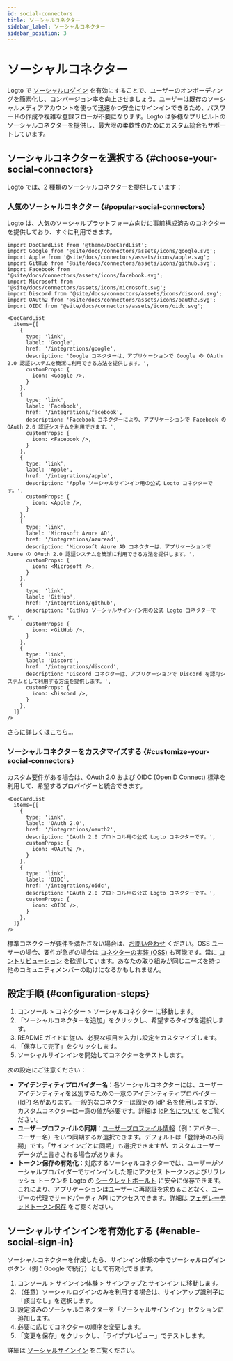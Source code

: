 ```yaml
---
id: social-connectors
title: ソーシャルコネクター
sidebar_label: ソーシャルコネクター
sidebar_position: 3
---
```


# ソーシャルコネクター

Logto で [ソーシャルログイン](/end-user-flows/sign-up-and-sign-in/social-sign-in) を有効にすることで、ユーザーのオンボーディングを簡素化し、コンバージョン率を向上させましょう。ユーザーは既存のソーシャルメディアアカウントを使って迅速かつ安全にサインインできるため、パスワードの作成や複雑な登録フローが不要になります。Logto は多様なプリビルトのソーシャルコネクターを提供し、最大限の柔軟性のためにカスタム統合もサポートしています。

## ソーシャルコネクターを選択する \{#choose-your-social-connectors}

Logto では、2 種類のソーシャルコネクターを提供しています：

### 人気のソーシャルコネクター \{#popular-social-connectors}

Logto は、人気のソーシャルプラットフォーム向けに事前構成済みのコネクターを提供しており、すぐに利用できます。

```mdx-code-block
import DocCardList from '@theme/DocCardList';
import Google from '@site/docs/connectors/assets/icons/google.svg';
import Apple from '@site/docs/connectors/assets/icons/apple.svg';
import GitHub from '@site/docs/connectors/assets/icons/github.svg';
import Facebook from '@site/docs/connectors/assets/icons/facebook.svg';
import Microsoft from '@site/docs/connectors/assets/icons/microsoft.svg';
import Discord from '@site/docs/connectors/assets/icons/discord.svg';
import OAuth2 from '@site/docs/connectors/assets/icons/oauth2.svg';
import OIDC from '@site/docs/connectors/assets/icons/oidc.svg';

<DocCardList
  items={[
    {
      type: 'link',
      label: 'Google',
      href: '/integrations/google',
      description: 'Google コネクターは、アプリケーションで Google の OAuth 2.0 認証システムを簡潔に利用できる方法を提供します。',
      customProps: {
        icon: <Google />,
      }
    },
    {
      type: 'link',
      label: 'Facebook',
      href: '/integrations/facebook',
      description: 'Facebook コネクターにより、アプリケーションで Facebook の OAuth 2.0 認証システムを利用できます。',
      customProps: {
        icon: <Facebook />,
      }
    },
    {
      type: 'link',
      label: 'Apple',
      href: '/integrations/apple',
      description: 'Apple ソーシャルサインイン用の公式 Logto コネクターです。',
      customProps: {
        icon: <Apple />,
      }
    },
    {
      type: 'link',
      label: 'Microsoft Azure AD',
      href: '/integrations/azuread',
      description: 'Microsoft Azure AD コネクターは、アプリケーションで Azure の OAuth 2.0 認証システムを簡潔に利用できる方法を提供します。',
      customProps: {
        icon: <Microsoft />,
      }
    },
    {
      type: 'link',
      label: 'GitHub',
      href: '/integrations/github',
      description: 'GitHub ソーシャルサインイン用の公式 Logto コネクターです。',
      customProps: {
        icon: <GitHub />,
      }
    },
    {
      type: 'link',
      label: 'Discord',
      href: '/integrations/discord',
      description: 'Discord コネクターは、アプリケーションで Discord を認可システムとして利用する方法を提供します。',
      customProps: {
        icon: <Discord />,
      }
    },
  ]}
/>
```

[さらに詳しくはこちら](/integrations)...

### ソーシャルコネクターをカスタマイズする \{#customize-your-social-connectors}

カスタム要件がある場合は、OAuth 2.0 および OIDC (OpenID Connect) 標準を利用して、希望するプロバイダーと統合できます。

```mdx-code-block
<DocCardList
  items={[
    {
      type: 'link',
      label: 'OAuth 2.0',
      href: '/integrations/oauth2',
      description: 'OAuth 2.0 プロトコル用の公式 Logto コネクターです。',
      customProps: {
        icon: <OAuth2 />,
      }
    },
    {
      type: 'link',
      label: 'OIDC',
      href: '/integrations/oidc',
      description: 'OAuth 2.0 プロトコル用の公式 Logto コネクターです。',
      customProps: {
        icon: <OIDC />,
      }
    },
  ]}
/>
```

標準コネクターが要件を満たさない場合は、[お問い合わせ](https://logto.productlane.com/roadmap) ください。OSS ユーザーの場合、要件が急ぎの場合は [コネクターの実装 (OSS)](/logto-oss/develop-your-connector/implement-connectors#build-a-social-connector) も可能です。常に [コントリビューション](/logto-oss/contribution) を歓迎しています。あなたの取り組みが同じニーズを持つ他のコミュニティメンバーの助けになるかもしれません。

## 設定手順 \{#configuration-steps}

1. <CloudLink to="/connectors/social">コンソール > コネクター > ソーシャルコネクター</CloudLink> に移動します。
2. 「ソーシャルコネクターを追加」をクリックし、希望するタイプを選択します。
3. README ガイドに従い、必要な項目を入力し設定をカスタマイズします。
4. 「保存して完了」をクリックします。
5. ソーシャルサインインを開始してコネクターをテストします。

次の設定にご注意ください：

- **アイデンティティプロバイダー名**：各ソーシャルコネクターには、ユーザーアイデンティティを区別するための一意のアイデンティティプロバイダー (IdP) 名があります。一般的なコネクターは固定の IdP 名を使用しますが、カスタムコネクターは一意の値が必要です。詳細は [IdP 名について](/connectors/connector-data-structure#target-identity-provider-name) をご覧ください。
- **ユーザープロファイルの同期**：[ユーザープロファイル情報](/user-management/user-data#social-identities)（例：アバター、ユーザー名）をいつ同期するか選択できます。デフォルトは「登録時のみ同期」です。「サインインごとに同期」も選択できますが、カスタムユーザーデータが上書きされる場合があります。
- **トークン保存の有効化**：対応するソーシャルコネクターでは、ユーザーがソーシャルプロバイダーでサインインした際にアクセス トークンおよびリフレッシュ トークンを Logto の [シークレットボールト](/secret-vault) に安全に保存できます。これにより、アプリケーションはユーザーに再認証を求めることなく、ユーザーの代理でサードパーティ API にアクセスできます。詳細は [フェデレーテッドトークン保存](/secret-vault/federated-token-set) をご覧ください。

## ソーシャルサインインを有効化する \{#enable-social-sign-in}

ソーシャルコネクターを作成したら、サインイン体験の中でソーシャルログインボタン（例：Google で続行）として有効化できます。

1. <CloudLink to="/sign-in-experience/sign-up-and-sign-in">
     コンソール > サインイン体験 > サインアップとサインイン
   </CloudLink>
   に移動します。
2. （任意）ソーシャルログインのみを利用する場合は、サインアップ識別子に「該当なし」を選択します。
3. 設定済みのソーシャルコネクターを「ソーシャルサインイン」セクションに追加します。
4. 必要に応じてコネクターの順序を変更します。
5. 「変更を保存」をクリックし、「ライブプレビュー」でテストします。

詳細は [ソーシャルサインイン](/end-user-flows/sign-up-and-sign-in/social-sign-in) をご覧ください。
